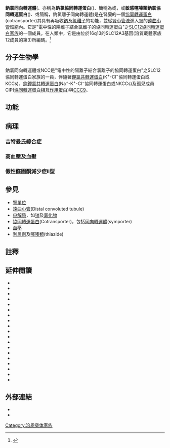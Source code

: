 {{PBB|geneid=6559}}

'''鈉氯同向轉運體'''({{lang|en|sodium-chloride symporter}}、亦稱為'''鈉氯協同轉運蛋白'''({{lang|en|<u>N</u>a<sup>+</sup>-<u>C</u>l<sup>−</sup> cotransporter}})、簡稱為{{lang|en|NCC}}或{{lang|en|NCCT}}，或'''敏感噻嗪類鈉氯協同轉運蛋白'''({{lang|en|<u>t</u>hiazide-<u>s</u>ensitive Na<sup>+</sup>-Cl<sup>−</sup> <u>c</u>otransporter}})、或簡稱{{lang|en|TSC}}，鈉氯離子同向轉運體)是在腎臟的一個[[協同轉運蛋白|協同轉運蛋白]](cotransporter)其具有再吸收[[鈉|鈉]]及[[氯|氯]][[離子|離子]]的功能，並從[[腎小管液|腎小管液]]進入[[腎|腎]]的[[遠曲小管|遠曲小管]]細胞內。它是"電中性的陽離子結合氯離子的協同轉運蛋白"之[[溶質載體家族|SLC12協同轉運蛋白家族]]的一個成員。在人類中，它是由位於16q13的SLC12A3基因(溶質載體家族12成員的第3)所編碼。<ref name="pmid8812482">{{cite journal | author = Mastroianni N, De Fusco M, Zollo M, Arrigo G, Zuffardi O, Bettinelli A, Ballabio A, Casari G | title = Molecular cloning, expression pattern, and chromosomal localization of the human Na-Cl thiazide-sensitive cotransporter (SLC12A3) | journal = Genomics | volume = 35 | issue = 3 | pages = 486–93 |date=August 1996 | pmid = 8812482 | doi = 10.1006/geno.1996.0388| url =  }}</ref>

==分子生物學==
鈉氯同向轉運體或NCC是"電中性的陽離子結合氯離子的協同轉運蛋白"之SLC12協同轉運蛋白家族的一員，伴隨著[[鈉鉀氯共轉運蛋白|鉀氯共轉運蛋白]](K<sup>+</sup>-Cl<sup>−</sup>協同轉運蛋白或KCCs)、[[鈉鉀氯共轉運蛋白|鈉鉀氯共轉運蛋白]](Na<sup>+</sup>-K<sup>+</sup>-Cl<sup>−</sup>協同轉運蛋白或NKCCs)及孤兒成員CIP([[SLC12A9|協同轉運蛋白相互作用蛋白]])與[[SLC12A8|CCC9]]。<!--The sodium-chloride symporter's [[protein_sequence|protein sequence]] has a high degree of identity between different [[mammal|mammalian species]] (over 90% between human, rat and mouse). The ''SLC12A3'' [[gene|gene]] encodes for a [[protein|protein]] of 1,002 to 1,030 [[amino_acid|amino acid]] residues. NCC is a [[transmembrane_protein|transmembrane protein]], presumed to have a [[hydrophobicity|hydrophobic core]] of either 10 or 12 [[transmembrane_helix|transmembrane domains]] with intracellular [[N-terminus|amino-]] and [[C-terminus|carboxyl-terminus]] domains. The exact structure of the NCC protein is unknown, as it has not yet been [[protein_crystallization|crystallized]]. The NCC protein forms [[protein_dimer|homodimers]] at the plasma membrane.

[[N-linked_glycosylation|N-glycosylation]] occurs in two sites in a long extracellular loop connecting two transmembrane domains within the hydrophobic core. This [[posttranslational_modification|posttranslational modification]] is necessary for proper folding and transport of the protein to the [[plasma_membrane|plasma membrane]].<ref name="pmid19474192">{{cite journal | author = Gamba G | title = The thiazide-sensitive Na<sup>+</sup>-Cl<sup>−</sup> cotransporter: molecular biology, functional properties, and regulation by WNKs. | journal = American Journal of Physiology Renal Physiology| volume = 297 | issue = 4 | pages = F838–48 |date=May 2009| doi = 10.1152/ajprenal.00159.2009 | pmid = 19474192 | pmc = 3350128}}</ref>-->

==功能==<!--
Because NCC is located at the [[Epithelial_polarity#Apical_membranes|apical membrane]] of the distal convoluted tubule of the nephron, it faces the [[Lumen_(anatomy)|lumen of the tubule]] and is in contact with the tubular fluid. Using the [[Na+/K+-ATPase#Transport|sodium gradient]] across the apical membrane of the cells in distal convoluted tubule, the sodium-chloride symporter transports Na<sup>+</sup> and Cl<sup>−</sup> from the tubular fluid into these cells. Afterward, the Na<sup>+</sup> is pumped out of the cell and into the bloodstream by the Na<sup>+</sup>-K<sup>+</sup> ATPase located at the [[Epithelial_polarity#Basolateral_membranes|basal membrane]] and the Cl<sup>−</sup> leaves the cells through the basolateral [[CLCNKB|chloride channel ClC-Kb]]. The sodium-chloride symporter accounts for the absorption of 5% of the salt filtered at the [[glomerulus|glomerulus]]. NCC activity is known to have two control mechanisms affecting protein trafficking to the plasma membrane and transporter kinetics by [[phosphorylation|phosphorylation and de-phosphorylation]] of conserved serine/threonine residues.

As NCC has to be at the plasma membrane to function, its activity can be regulated by increasing or decreasing the amount of protein at the plasma membrane. Some NCC modulators, such as the [[WNK3|WNK3]] and [[WNK4|WNK4]] kinases may regulate the amount of NCC at the cell surface by inducing the insertion or removal, respectively, of the protein from the plasma membrane.<ref name="pmid16275913">{{cite journal | author = Rinehart J, Kahle K, de los Heros P, Vazquez N, Meade P, Wilson F, Hebert S, Gimenez I, Gamba G, Lifton R | title = WNK3 kinase is a positive regulator of NKCC2 and NCC, renal cation-Cl<sup>−</sup> cotransporters required for normal blood pressure homeostasis | journal = PNAS | volume = 102 | issue = 46 | pages = 16777–16782 |date=November 2005 | doi = 10.1073/pnas.0508303102 | pmc = 1283841 | pmid = 16275913}}</ref><ref name="pmid19875813">{{cite journal | author = Zhou B, Zhuang J, Gu D, Wang H, Cebotaru L, Guggino W, Cai H | title = WNK4 Enhances the Degradation of NCC through a Sortilin-Mediated Lysosomal Pathway | journal = Journal of the American Society of Nephrology | volume = 21 | issue = 1 | pages = 82–92 |date=January 2010 | doi = 10.1681/ASN.2008121275 | pmc = 2799281 | pmid = 19875813}}</ref>

Furthermore, many residues of NCC can be phosphorylated or dephosphorylated to activate or inhibit NCC uptake of Na<sup>+</sup> and Cl<sup>−</sup>. Other NCC modulators, including intracellular chloride depletion, [[angiotensin_II|angiotensin II]], [[aldosterone|aldosterone]] and [[vasopressin|vasopressin]], can regulate NCC activity by phosphorylating conserved serine/threonine residues.<ref name="pmid16887815">{{cite journal | author = Pacheco-Alvarez D, San Cristóbal P, Meade P, Moreno E, Vazquez N, Muñoz E, Díaz A, Juárez ME, Giménez I, Gamba G | title = The Na<sup>+</sup>:Cl<sup>−</sup> Cotransporter Is Activated and Phosphorylated at the Amino-terminal Domain upon Intracellular Chloride Depletion | journal = J. Biol. Chem. | volume = 281 | issue = 39 | pages = 28755–28763 |date=August 2006| doi = 10.1074/jbc.M603773200| pmid = 16887815}}</ref><ref name="pmid20720527">{{cite journal | author = van der Lubbe N, Lim C, Fenton R, Meima M, Jan Danser A, Zietse R, Hoorn E | title = Angiotensin II induces phosphorylation of the thiazide-sensitive sodium chloride cotransporter independent of aldosterone| journal = Kidney International| volume = 79 | issue = 1 | pages = 66–76 |date=August 2010 | doi = 10.1038/ki.2010.290 | pmid = 20720527}}</ref><ref name="pmid20445498">{{cite journal | author = Pedersen NB, Hofmeister MV, Rosenbaek LL, Nielsen J, Fenton RA | title = Vasopressin induces phosphorylation of the thiazide-sensitive sodium chloride cotransporter in the distal convoluted tubule| url = https://archive.org/details/sim_kidney-international_2010-07_78_2/page/160 | journal = Kidney International | volume = 78 | issue = 2 | pages = 160–169 |date=July 2010 | doi = 10.1038/ki.2010.130 | pmid = 20445498}}</ref> NCC activity can be inhibited by [[thiazide|thiazide]]s, which is why this symporter is also known as the thiazide-sensitive Na<sup>+</sup>-Cl<sup>−</sup> cotransporter.<ref name="pmid8812482"/>-->

==病理==
===吉特曼氏綜合症 ===<!--
A loss of NCC function is associated with [[Gitelman_syndrome|Gitelman syndrome]], an autosomic recessive disease characterized by salt wasting and low blood pressure, hypokalemic metabolic alkalosis, hypomagnesemia and hypocalciuria.<ref name="pmid18667063">{{cite journal | author = Knoers NV, Levtchenko EN | title = Gitelman syndrome | journal = Orphanet J Rare Dis | volume = 3 | issue = | pages = 22 | year = 2008 | pmid = 18667063 | pmc = 2518128 | doi = 10.1186/1750-1172-3-22 | url =  }}</ref>

Over a hundred different mutations in the NCC gene have been described as causing Gitelman syndrome, including [[nonsense_mutation|nonsense]], [[Frameshift_mutation|frameshift]], [[splice_site_mutation|splice site]] and [[missense_mutation|missense mutation]]s. Two different types of mutations exist within the group of missense mutations causing loss of NCC function. Type I mutations cause a complete loss of NCC function, in which the synthesized protein is not properly glycosylated. NCC protein harboring type I mutations is retained in the endoplasmic reticulum and cannot be trafficked to the cell surface.<ref name="pmid12039972">{{cite journal | author = de Jong JC, can der Vliet WA, van den Heuvel LPWJ, Willems PHGM, Knoers NVAM, Bindels RJM | title = Functional Expression of Mutations in the Human NaCl Cotransporter: Evidence for Impaired Routing Mechanisms in Gitelman's Syndrome |journal = JASN| volume = 13| issue = 6| pages = 1442–1448 | year = 2002 | pmid = 12039972 | doi = 10.1097/01.ASN.0000017904.77985.03 | url =  }}</ref> Type II mutations cause a partial loss of NCC function in which the cotransporter is trafficked to the cell surface but has an impaired insertion in the plasma membrane. NCC harboring type II mutations have normal kinetic properties but are present in lower amounts at the cell surface, resulting in a decreased uptake of sodium and chloride.<ref name="pmid15068971">{{cite journal | author = Sabath E, Meade P, Berkman J, de los Heros P, Moreno E, Bobadilla NA, Vázquez N, Ellison DH, Gamba G | title = Pathophysiology of functional mutations of the thiazide-sensitive Na-Cl cotransporter in Gitelman disease |journal = Am J Physiol Renal Physiol | volume = 287 | issue = 2| pages = F195–F203 | year = 2004 | pmid = 15068971 | doi=10.1152/ajprenal.00044.2004| url = }}</ref> NCC harboring type II mutations is still under control of its modulators and can still increase or decrease its activity in response to stimuli, whereas type I mutations cause a complete loss of function and regulation of the cotransporter.<ref name="pmid21157372">{{cite journal | author = Acuña R, Martínez de la Maza L, Ponce-Coria J, Vázquez N, Ortal-Vite P, Pacheco-Alvarez D, Bobadilla NA, Gamba G|title = Rare mutations in SLC12A1 and SLC12A3 protect against hypertension by reducing the activity of renal salt cotransporters|journal = J Hypertension | pages = 475–83 |year = 2009 | pmid = 21157372 |doi = 10.1097/HJH.0b013e328341d0fd| url = | volume = 29 | issue = 3}}</ref> However, in some patients with Gitelman's syndrome, no mutations in the NCC gene have been found despite extensive genetic work-up.-->

===高血壓及血壓===<!--
NCC has also been implicated to play a role in control of [[blood_pressure|blood pressure]] in the open population, with both common polymorphisms and rare mutations altering NCC function, renal salt reabsorption and, presumably, blood pressure. Individuals with rare mutations in genes responsible for salt control in the kidney, including NCC, have been found to have a lower blood pressure than [[scientific_control|controls]].<ref name="pmid18391953">{{cite journal | author = Weizhen Ji, Jia Nee Foo, Brian J O'Roak, Hongyu Zhao, Martin G Larson, David B Simon, Christopher Newton-Cheh, Matthew W State, Daniel Levy and Richard P Lifton | title = Rare independent mutations in renal salt handling genes contribute to blood pressure variation | journal = Nature Genetics| volume = 40 | issue = 5 | pages = 592–599 | year =2008 | pmid = 18391953 | doi = 10.1038/ng.118 | pmc = 3766631 }}</ref> NCC harboring these mutations has a lower function than [[wild-type|wild-type]] cotransporter although some mutations found in individuals in the open population seem to be less deleterious to cotransporter function than mutations in individuals with Gitelman's syndrome.<ref name=" pmid21157372"/>

Furthermore, heterozygous [[genetic_carrier|carriers]] of mutations causing Gitelman syndrome (i.e. individuals who have a mutation in one of the two [[allele|allele]]s and do not have the disease) have a lower blood pressure than non-carriers in the same family.<ref name="pmid17981812">{{cite journal | author = Fava C, Montagnana M, Rosberg L, Burri P, Almgren P, Jönsson A, Wanby P, Lippi G, Minuz P, Hulthèn G, Aurell M, Melander O | title = Subjects heterozygous for genetic loss of function of the thiazide-sensitive cotransporter have reduced blood pressure | journal = Hum. Mol. Genet.| volume = 17 | issue = 3 | pages = 413–18 | year =2008 | pmid = 17981812 | doi = 10.1093/hmg/ddm318 | url =  }}</ref>-->

===假性醛固酮減少症II型===<!--
[[pseudohypoaldosteronism|Type II pseudohypoaldosteronism]] (PHA2), also known as Gordon's syndrome, is an autosomal dominant disease in which there is an increase in NCC activity leading to short stature, [[hypertension|increased blood pressure]], [[hyperkalemia|increased serum K<sup>+</sup> levels]], [[hypercalciuria|increased urinary calcium excretion]] and hyperchloremic metabolic acidosis. However, PHA2 is not caused by [[mutation|mutation]]s within the NCC gene, but by mutations in NCC regulators [[WNK1|WNK1]] and [[WNK4|WNK4]]. Patients respond well to treatment with thiazide-type diuretics.-->

==參見==
* [[腎單位|腎單位]]
* [[遠曲小管|遠曲小管]](Distal convoluted tubule)
* [[电解质|电解质]]，如[[钠|钠]]及[[氯化物|氯化物]]
*[[協同轉運蛋白|協同轉運蛋白]](Cotransporter)，包括[[同向轉運體|同向轉運體]](symporter)
*[[血壓|血壓]]
* [[利尿劑|利尿劑]]及[[噻嗪類|噻嗪類]](thiazide)

==註釋==
{{Reflist | 2}}

==延伸閱讀==
{{refbegin | 2}}
*{{cite journal |author=Kamdem LK, Hamilton L, Cheng C, ''et al.'' |title=Genetic predictors of glucocorticoid-induced hypertension in children with acute lymphoblastic leukemia |journal=Pharmacogenet. Genomics |volume=18 |issue= 6 |pages= 507–14 |year= 2008 |pmid= 18496130 |doi= 10.1097/FPC.0b013e3282fc5801 }}
*{{cite journal |author=Coto E, Arriba G, GarcÃa-Castro M, ''et al.'' |title=Clinical and analytical findings in Gitelman's syndrome associated with homozygosity for the c.1925 G>A SLC12A3 mutation |journal=Am. J. Nephrol. |volume=30 |issue= 3 |pages= 218–21 |year= 2009 |pmid= 19420906 |doi= 10.1159/000218104 }}
*{{cite journal |author=Yasujima M, Tsutaya S |title=[Mutational analysis of a thiazide-sensitive Na-Cl cotransporter (SLC12A3) gene in a Japanese population—the Iwaki Health Promotion Project] |journal=Rinsho Byori |volume=57 |issue= 4 |pages= 391–6 |year= 2009 |pmid= 19489442 |doi= }}
*{{cite journal |author=Shao L, Liu L, Miao Z, ''et al.'' |title=A novel SLC12A3 splicing mutation skipping of two exons and preliminary screening for alternative splice variants in human kidney |journal=Am. J. Nephrol. |volume=28 |issue= 6 |pages= 900–7 |year= 2008 |pmid= 18580052 |doi= 10.1159/000141932 }}
*{{cite journal |author=van Rijn-Bikker PC, Mairuhu G, van Montfrans GA, ''et al.'' |title=Genetic factors are relevant and independent determinants of antihypertensive drug effects in a multiracial population |url=https://archive.org/details/sim_american-journal-of-hypertension_2009-12_22_12/page/1295 |journal=Am. J. Hypertens. |volume=22 |issue= 12 |pages= 1295–302 |year= 2009 |pmid= 19779464 |doi= 10.1038/ajh.2009.192 }}
*{{cite journal |author=Shao L, Ren H, Wang W, ''et al.'' |title=Novel SLC12A3 mutations in Chinese patients with Gitelman's syndrome |journal=Nephron Physiol |volume=108 |issue= 3 |pages= p29–36 |year= 2008 |pmid= 18287808 |doi= 10.1159/000117815 }}
*{{cite journal |author=Ji W, Foo JN, O'Roak BJ, ''et al.'' |title=Rare independent mutations in renal salt handling genes contribute to blood pressure variation |journal=Nat. Genet. |volume=40 |issue= 5 |pages= 592–9 |year= 2008 |pmid= 18391953 |doi= 10.1038/ng.118 |pmc=3766631 }}
*{{cite journal |author=Riveira-Munoz E, Devuyst O, Belge H, ''et al.'' |title=Evaluating PVALB as a candidate gene for SLC12A3-negative cases of Gitelman's syndrome |journal=Nephrol. Dial. Transplant. |volume=23 |issue= 10 |pages= 3120–5 |year= 2008 |pmid= 18469313 |doi= 10.1093/ndt/gfn229 }}
*{{cite journal |author=Zhou B, Zhuang J, Gu D, ''et al.'' |title=WNK4 enhances the degradation of NCC through a sortilin-mediated lysosomal pathway |journal=J. Am. Soc. Nephrol. |volume=21 |issue= 1 |pages= 82–92 |year= 2010 |pmid= 19875813 |pmc=2799281 |doi= 10.1681/ASN.2008121275 }}
*{{cite journal |author=Hsu YJ, Yang SS, Chu NF, ''et al.'' |title=Heterozygous mutations of the sodium chloride cotransporter in Chinese children: prevalence and association with blood pressure |journal=Nephrol. Dial. Transplant. |volume=24 |issue= 4 |pages= 1170–5 |year= 2009 |pmid= 19033254 |doi= 10.1093/ndt/gfn619 }}
*{{cite journal |author=Nozu K, Iijima K, Nozu Y, ''et al.'' |title=A deep intronic mutation in the SLC12A3 gene leads to Gitelman syndrome |journal=Pediatr. Res. |volume=66 |issue= 5 |pages= 590–3 |year= 2009 |pmid= 19668106 |doi= 10.1203/PDR.0b013e3181b9b4d3 }}
*{{cite journal |author=Ng DP, Nurbaya S, Choo S, ''et al.'' |title=Genetic variation at the SLC12A3 locus is unlikely to explain risk for advanced diabetic nephropathy in Caucasians with type 2 diabetes |journal=Nephrol. Dial. Transplant. |volume=23 |issue= 7 |pages= 2260–4 |year= 2008 |pmid= 18263927 |doi= 10.1093/ndt/gfm946 }}
*{{cite journal |author=Aoi N, Nakayama T, Sato N, ''et al.'' |title=Case-control study of the role of the Gitelman's syndrome gene in essential hypertension |journal=Endocr. J. |volume=55 |issue= 2 |pages= 305–10 |year= 2008 |pmid= 18362449 |doi=10.1507/endocrj.K07E-021 }}
*{{cite journal |author=Qin L, Shao L, Ren H, ''et al.'' |title=Identification of five novel variants in the thiazide-sensitive NaCl co-transporter gene in Chinese patients with Gitelman syndrome |journal=Nephrology (Carlton) |volume=14 |issue= 1 |pages= 52–8 |year= 2009 |pmid= 19207868 |doi= 10.1111/j.1440-1797.2008.01042.x }}
*{{cite journal |author=Ridker PM, ParÃ© G, Parker AN, ''et al.'' |title=Polymorphism in the CETP gene region, HDL cholesterol, and risk of future myocardial infarction: Genomewide analysis among 18 245 initially healthy women from the Women's Genome Health Study |journal=Circ Cardiovasc Genet |volume=2 |issue= 1 |pages= 26–33 |year= 2009 |pmid= 20031564 |pmc=2729193 |doi= 10.1161/CIRCGENETICS.108.817304 }}
*{{cite journal |author=Richardson C, Rafiqi FH, Karlsson HK, ''et al.'' |title=Activation of the thiazide-sensitive Na<sup>+</sup>-Cl<sup>−</sup> cotransporter by the WNK-regulated kinases SPAK and OSR1 |journal=J. Cell. Sci. |volume=121 |issue= Pt 5 |pages= 675–84 |year= 2008 |pmid= 18270262 |doi= 10.1242/jcs.025312 }}
*{{cite journal |author=Wang XF, Lin RY, Wang SZ, ''et al.'' |title=Association study of variants in two ion-channel genes (TSC and CLCNKB) and hypertension in two ethnic groups in Northwest China |journal=Clin. Chim. Acta |volume=388 |issue= 1–2 |pages= 95–8 |year= 2008 |pmid= 17997379 |doi= 10.1016/j.cca.2007.10.017 }}
*{{cite journal |author=Miao Z, Gao Y, Bindels RJ, ''et al.'' |title=Coexistence of normotensive primary aldosteronism in two patients with Gitelman's syndrome and novel thiazide-sensitive Na–Cl cotransporter mutations |journal=Eur. J. Endocrinol. |volume=161 |issue= 2 |pages= 275–83 |year= 2009 |pmid= 19451210 |doi= 10.1530/EJE-09-0271 }}
*{{cite journal |author=Zhan YY, Jiang X, Lin G, ''et al.'' |title=[Association of thiazide-sensitive Na<sup>+</sup>-Cl* cotransporter gene polymorphisms with the risk of essential hypertension] |journal=Zhonghua Yi Xue Yi Chuan Xue Za Zhi |volume=24 |issue= 6 |pages= 703–5 |year= 2007 |pmid= 18067089 |doi= }}
{{refend}}

==外部連結==
* {{MeshName|Sodium+Chloride+Symporters}}
* {{MeshName|Sodium+Chloride+Symporter+Inhibitors}}

{{ATPase}}
{{Solute carrier family}}

[[Category:溶质载体家族|Category:溶质载体家族]]